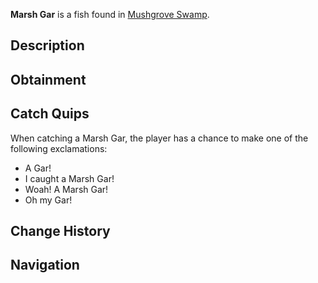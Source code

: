 {{FishInfobox
|image          = Marsh Gar.png
|rarity         = Rare
|sea            = First Sea
|location       = [[Mushgrove Swamp]]
|sublocation    = 
|sources        = Fishing Rod
|radar_location = 
|xp             = 100
|weather        = Foggy
|time           = 
|season         = Winter
|bait           = Fish Head
|base_weight    = 38
|base_value     = 280
|weight_range   = 21
|base_chance    = 30
|base_resil     = 30
}}
'''Marsh Gar''' is a {{Rarity|Rare}} fish found in [[Mushgrove Swamp]].

== Description ==
{{Description|The Marsh Gar is a large vicious marsh water fish that can be found in Mushgrove Swamp. March Gar are extremely strong hunters, using their whiskers to sense prey in foggy waters.|Bestiary Entry}}

== Obtainment ==
{{Description|Found under the bridges of Mushgrove Swamp.|Bestiary Hint}}
{{Fish Availability|
Mushgrove Swamp
|top_rods      = 
Krampus's Rod\261497.61\285840.8;
Magma Rod\248219.87\271327.01;
Plastic Rod\225728.29\248239.42;
Leviathan's Fang Rod\209192.92\193706.05;
Trident Rod\180305.78\181068.09;
Fast Rod\151125.54\263942.34;
Fischer's Rod\132307.3\232733.3;
Free Spirit Rod\178041.19\178793.92;
Ethereal Prism Rod\150269.43\118639.44;
Astralhook Rod\150268.84\136687.29;
No-Life Rod\145667.81\123858.58;
Seraphic Rod\145146.65\121045.63;
Challenger's Rod\138082.88\112745.63;
Rod Of The Forgotten Fang\135639.52\112376.15;
Blazebringer Rod\127006.17\109355.08;
Rod Of The Depths\121788.16\101050.6;
Rod Of The Exalted One\119773.53\103627.23;
Zeus Rod\119607.59\103146.66;
Verdant Shear Rod\118032.94\103554.41;
Depthseeker Rod\108319.03\96305.1;
Avalanche Rod\97549.52\86967.75;
Volcanic Rod\93200.48\81554.68;
Steady Rod\41124.74\29303.8
|recommended   = Trident Rod
}}

== Catch Quips ==
When catching a Marsh Gar, the player has a chance to make one of the following exclamations:
* A Gar!
* I caught a Marsh Gar!
* Woah! A Marsh Gar!
* Oh my Gar!

== Change History ==
{{Change History|{{subst:Current Version}}}}

== Navigation ==
{{Fish Navbox|Mushgrove Swamp}}